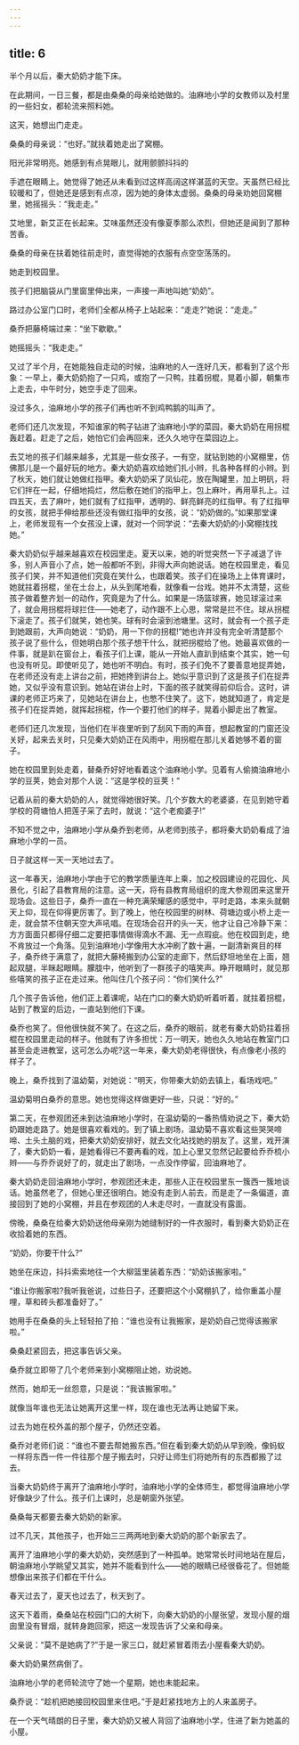 ```yaml
---
---
---
```

title: 6
---



半个月以后，秦大奶奶才能下床。

在此期间，一日三餐，都是由桑桑的母亲给她做的。油麻地小学的女教师以及村里的一些妇女，都轮流来照料她。

这天，她想出门走走。

桑桑的母亲说：“也好。”就扶着她走出了窝棚。

阳光非常明亮。她感到有点晃眼儿，就用颤颤抖抖的

手遮在眼睛上。她觉得了她还从未看到过这样高阔这样湛蓝的天空。天虽然已经比较暖和了，但她还是感到有点凉，因为她的身体太虚弱。桑桑的母亲劝她回窝棚里，她摇摇头：“我走走。”

艾地里，新艾正在长起来。艾味虽然还没有像夏季那么浓烈，但她还是闻到了那种苦香。

桑桑的母亲在扶着她往前走时，直觉得她的衣服有点空空荡荡的。

她走到校园里。

孩子们把脑袋从门里窗里伸出来，一声接一声地叫她“奶奶”。

路过办公室门口时，老师们全都从椅子上站起来：“走走?”她说：“走走。”

桑乔把藤椅端过来：“坐下歇歇。”

她摇摇头：“我走走。”

又过了半个月，在她能独自走动的时候，油麻地的人一连好几天，都看到了这个形象：一早上，秦大奶奶抱了一只鸡，或抱了一只鸭，拄着拐棍，晃着小脚，朝集市上走去，中午时分，她空手走了回来。

没过多久，油麻地小学的孩子们再也听不到鸡鸭鹅的叫声了。

老师们还几次发现，不知谁家的鸭子钻进了油麻地小学的菜园，秦大奶奶在用拐棍轰赶着。赶走了之后，她怕它们会再回来，还久久地守在菜园边上。

去艾地的孩子们越来越多，尤其是一些女孩子，一有空，就钻到她的小窝棚里，仿佛那儿是一个最好玩的地方。秦大奶奶喜欢给她们扎小辫，扎各种各样的小辫。到了秋天，她们就让她做红指甲。秦大奶奶采了凤仙花，放在陶罐里，加上明矾，将它们拌在一起，仔细地捣烂，然后敷在她们的指甲上，包上麻叶，再用草扎上。过四五天，去了麻叶，她们就有了红指甲，透明的、鲜亮鲜亮的红指甲。有了红指甲的女孩，就把手伸给那些还没有做红指甲的女孩，说：“奶奶做的。”如果那堂课上，老师发现有一个女孩没上课，就对一个同学说：“去秦大奶奶的小窝棚找找她。”

秦大奶奶似乎越来越喜欢在校园里走。夏天以来，她的听觉突然一下子减退了许多，别人声音小了点，她一般都听不到，非得大声向她说话。她在校园里走，看见孩子们笑，并不知道他们究竟在笑什么，也跟着笑。孩子们在操场上上体育课时，她就拄着拐棍，坐在土台上，从头到尾地看，就像看一台戏。她并不太清楚，这些孩子做着整齐划一的动作，究竟是为了什么。如果是一场篮球赛，她见球滚过来了，就会用拐棍将球拦住——她老了，动作跟不上心思，常常是拦不住。球从拐棍下滚走了。孩子们就笑，她也笑。球有时会滚到池塘里。这时，就会有一个孩子走到她跟前，大声向她说：“奶奶，用一下你的拐棍!”她也许并没有完全听清楚那个孩子说了些什么，但她明白那个孩子想干什么，就把拐棍给了他。她最喜欢做的一件事，就是趴在窗台上，看孩子们上课，能从一开始人直趴到结束个其实，她一句也没有听见。即使听见了，她也听不明白。有时，孩子们免不了要善意地捉弄她，在老师还没有走上讲台之前，把她搀到讲台上。她似乎意识到了这是孩子们在捉弄她，又似乎没有意识到。她站在讲台上时，下面的孩子就笑得前仰后合。这时，讲课的老师正巧来了，见她站在讲台上，也憋不住笑了。这下，她就知道了，肯定是孩子们在捉弄她，就挥起拐棍，作一个要打他们的样子，晃着小脚走出了教室。

老师们还几次发现，当他们在半夜里听到了刮风下雨的声音，想起教室的门窗还没关好，起来去关时，只见秦大奶奶正在风雨中，用拐棍在那儿关着她够不着的窗子。

她在校园里到处走着，替桑乔好好地看着这个油麻地小学。见着有人偷摘油麻地小学的豆荚，她会对那个人说：“这是学校的豆荚！”

记着从前的秦大奶奶的人，就觉得她很好笑。几个岁数大的老婆婆，在见到她守着学校的荷塘怕人把莲子采了去时，就说：“这个老痴婆子!”

不知不觉之中，油麻地小学从桑乔到老师，从老师到孩子，都将秦大奶奶看成了油麻地小学的一员。

日子就这样一天一天地过去了。

这一年春天，油麻地小学由于它的教学质量连年上乘，加之校园建设的花园化、风景化，引起了县教育局的注意。这一天，将有县教育局组织的庞大参观团来这里开现场会。这些日子，桑乔一直在一种充满荣耀感的感觉中，平时走路，本来头就朝天上仰，现在仰得更厉害了。到了晚上，他在校园里的树林、荷塘边或小桥上走一走，就会禁不住朝天空大声吼唱。在现场会召开的头一天，他才让自己冷静下来：方方面面只都得仔细二定要把事情做得滴水不漏、无一点瑕疵。他在校园到走，绝不肯放过一个角落。见到油麻地小学像用大水冲刷了数十遍，一副清新爽目的样子，桑乔终于满意了，就把大藤椅搬到办公室的走廊下，然后舒坦地坐在上面，翘起双腿，半眯起眼睛。朦胧中，他听到了一群孩子的嘻笑声。睁开眼睛时，就见那些嘻笑的孩子正在走过来。他叫住几个孩子问：“你们笑什么?”

几个孩子告诉他，他们正上着课呢，站在门口的秦大奶奶听着听着，就拄着拐棍，站到了教室的后边，一直站到他们下课。

桑乔也笑了。但他很快就不笑了。在这之后，桑乔的眼前，就老有秦大奶奶拄着拐棍在校园里走动的样子。他就有了许多担忧：万一明天，她也久久地站在教室门口甚至会走进教室，这可怎么办呢?这一年来，秦大奶奶老得很快，有点像老小孩的样子了。

晚上，桑乔找到了温幼菊，对她说：“明天，你带秦大奶奶去镇上，看场戏吧。”

温幼菊明白桑乔的意思。她也觉得这样做更好一些，只说：“好的。”

第二天，在参观团还未到达油麻地小学时，在温幼菊的一番热情劝说之下，秦大奶奶跟她走路了。她是很喜欢看戏的。到了镇上剧场，温幼菊不喜欢看这些哭哭啼啼、土头土脑的戏，把秦大奶奶安排好，就去文化站找她的朋友了。这里，戏开演了，秦大奶奶一看，是她看得已不要再看的戏，加上心里又忽然记起要给乔乔梳小辫——与乔乔说好了的，就走出了剧场，一点没作停留，回油麻地了。

秦大奶奶走回油麻地小学时，参观团还未走，那些人正在校园里东一簇西一簇地谈话。她虽然老了，但她心里还很明白。她没有走到人前去，而是走了一条偏道，直接回到了她的小窝棚，并且在参观团的人未走尽时，一直就没有露面。

傍晚，桑桑在给秦大奶奶送他母亲刚为她缝制好的一件衣服时，看到秦大奶奶正在收拾着她的东西。

“奶奶，你要干什么?”

她坐在床边，抖抖索索地往一个大柳篮里装着东西：“奶奶该搬家啦。”

“谁让你搬家啦?我听我爸说，过些日子，还要把这个小窝棚扒了，给你重盖小屋哩，草和砖头都准备好了。”

她用手在桑桑的头上轻轻拍了拍：“谁也没有让我搬家，是奶奶自己觉得该搬家啦。”

桑桑赶紧回去，把这事告诉父亲。

桑乔就立即带了几个老师来到小窝棚阻止她，劝说她。

然而，她却无一丝怨意，只是说：“我该搬家啦。”

就像当年谁也无法让她离开这里一样，现在谁也无法再让她留下来。

过去为她在校外盖的那个屋子，仍然还空着。

桑乔对老师们说：“谁也不要去帮她搬东西。”但在看到秦大奶奶从早到晚，像蚂蚁一样将东西一件一件往那个屋子搬去时，只好让师生们将她所有的东西都搬了过去。

当秦大奶奶终于离开了油麻地小学时，油麻地小学的全体师生，都觉得油麻地小学好像缺少了什么。孩子们上课时，总是朝窗外张望。

桑桑每天都要去秦大奶奶的新家。

过不几天，其他孩子，也开始三三两两地到秦大奶奶的那个新家去了。

离开了油麻地小学的秦大奶奶，突然感到了一种孤单。她常常长时间地站在屋后，朝油麻地小学眺望又其实，她并不能看到什么——她的眼睛已经很昏花了。但她能想像出来孩子们都在干什么。

春天过去了，夏天也过去了，秋天到了。

这天下着雨，桑桑站在校园门口的大树下，向秦大奶奶的小屋张望，发现小屋的烟囱里没有冒烟，就转身跑回家，把这一发现告诉了父亲和母亲。

父亲说：“莫不是她病了?”于是一家三口，就赶紧冒着雨去小屋看秦大奶奶。

秦大奶奶果然病倒了。

油麻地小学的老师轮流守了她一个星期，她也未能起来。

桑乔说：“趁机把她接回校园里来住吧。”于是赶紧找地方上的人来盖房子。

在一个天气晴朗的日子里，秦大奶奶又被人背回了油麻地小学，住进了新为她盖的小屋。